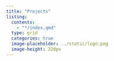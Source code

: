 ```yaml
---
title: "Projects"
listing:
  contents:
    - "*/index.qmd"
  type: grid
  categories: true
  image-placeholder: ../static/logo.png
  image-height: 220px
---
```

